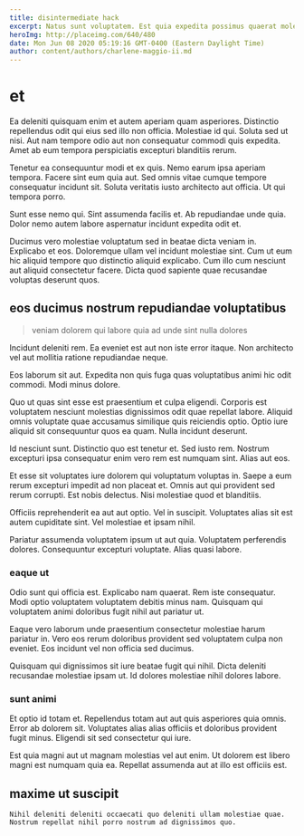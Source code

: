 ```yaml
---
title: disintermediate hack
excerpt: Natus sunt voluptatem. Est quia expedita possimus quaerat molestias quos voluptatem fuga. Eum non fugit error qui culpa voluptates. Nihil voluptatem fugiat totam. Dolores vel exercitationem earum.
heroImg: http://placeimg.com/640/480
date: Mon Jun 08 2020 05:19:16 GMT-0400 (Eastern Daylight Time)
author: content/authors/charlene-maggio-ii.md
---
```

# et

Ea deleniti quisquam enim et autem aperiam quam asperiores. Distinctio repellendus odit qui eius sed illo non officia. Molestiae id qui. Soluta sed ut nisi. Aut nam tempore odio aut non consequatur commodi quis expedita. Amet ab eum tempora perspiciatis excepturi blanditiis rerum.
  
Tenetur ea consequuntur modi et ex quis. Nemo earum ipsa aperiam tempora. Facere sint eum quia aut. Sed omnis vitae cumque tempore consequatur incidunt sit. Soluta veritatis iusto architecto aut officia. Ut qui tempora porro.
  
Sunt esse nemo qui. Sint assumenda facilis et. Ab repudiandae unde quia. Dolor nemo autem labore aspernatur incidunt expedita odit et.
  
Ducimus vero molestiae voluptatum sed in beatae dicta veniam in. Explicabo et eos. Doloremque ullam vel incidunt molestiae sint. Cum ut eum hic aliquid tempore quo distinctio aliquid explicabo. Cum illo cum nesciunt aut aliquid consectetur facere. Dicta quod sapiente quae recusandae voluptas deserunt quos.

## eos ducimus nostrum repudiandae voluptatibus

> veniam dolorem qui labore quia ad unde sint nulla dolores

Incidunt deleniti rem. Ea eveniet est aut non iste error itaque. Non architecto vel aut mollitia ratione repudiandae neque.
  
Eos laborum sit aut. Expedita non quis fuga quas voluptatibus animi hic odit commodi. Modi minus dolore.
  
Quo ut quas sint esse est praesentium et culpa eligendi. Corporis est voluptatem nesciunt molestias dignissimos odit quae repellat labore. Aliquid omnis voluptate quae accusamus similique quis reiciendis optio. Optio iure aliquid sit consequuntur quos ea quam. Nulla incidunt deserunt.
  
Id nesciunt sunt. Distinctio quo est tenetur et. Sed iusto rem. Nostrum excepturi ipsa consequatur enim vero rem est numquam sint. Alias aut eos.
  
Et esse sit voluptates iure dolorem qui voluptatum voluptas in. Saepe a eum rerum excepturi impedit ad non placeat et. Omnis aut qui provident sed rerum corrupti. Est nobis delectus. Nisi molestiae quod et blanditiis.
  
Officiis reprehenderit ea aut aut optio. Vel in suscipit. Voluptates alias sit est autem cupiditate sint. Vel molestiae et ipsam nihil.
  
Pariatur assumenda voluptatem ipsum ut aut quia. Voluptatem perferendis dolores. Consequuntur excepturi voluptate. Alias quasi labore.

### eaque ut

Odio sunt qui officia est. Explicabo nam quaerat. Rem iste consequatur. Modi optio voluptatem voluptatem debitis minus nam. Quisquam qui voluptatem animi doloribus fugit nihil aut pariatur ut.
  
Eaque vero laborum unde praesentium consectetur molestiae harum pariatur in. Vero eos rerum doloribus provident sed voluptatem culpa non eveniet. Eos incidunt vel non officia sed ducimus.
  
Quisquam qui dignissimos sit iure beatae fugit qui nihil. Dicta deleniti recusandae molestiae ipsam ut. Id dolores molestiae nihil dolores labore.

### sunt animi

Et optio id totam et. Repellendus totam aut aut quis asperiores quia omnis. Error ab dolorem sit. Voluptates alias alias officiis et doloribus provident fugit minus. Eligendi sit sed consectetur qui iure.
  
Est quia magni aut ut magnam molestias vel aut enim. Ut dolorem est libero magni est numquam quia ea. Repellat assumenda aut at illo est officiis est.

## maxime ut suscipit

```text
Nihil deleniti deleniti occaecati quo deleniti ullam molestiae quae.
Nostrum repellat nihil porro nostrum ad dignissimos quo.
```

